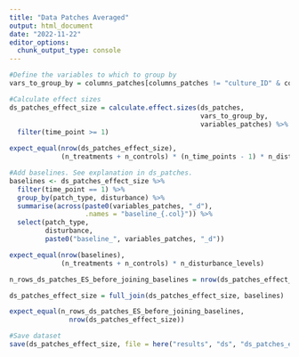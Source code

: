 ```yaml
---
title: "Data Patches Averaged"
output: html_document
date: "2022-11-22"
editor_options: 
  chunk_output_type: console
---
```


```r
#Define the variables to which to group by 
vars_to_group_by = columns_patches[columns_patches != "culture_ID" & columns_patches != "system_nr"]
```

```r
#Calculate effect sizes
ds_patches_effect_size = calculate.effect.sizes(ds_patches,
                                                vars_to_group_by,
                                                variables_patches) %>%
  filter(time_point >= 1)

expect_equal(nrow(ds_patches_effect_size), 
             (n_treatments + n_controls) * (n_time_points - 1) * n_disturbance_levels)
```

```r
#Add baselines. See explanation in ds_patches.
baselines <- ds_patches_effect_size %>%
  filter(time_point == 1) %>%
  group_by(patch_type, disturbance) %>%
  summarise(across(paste0(variables_patches, "_d"), 
                   .names = "baseline_{.col}")) %>%
  select(patch_type,
         disturbance,
         paste0("baseline_", variables_patches, "_d"))

expect_equal(nrow(baselines), 
             (n_treatments + n_controls) * n_disturbance_levels)

n_rows_ds_patches_ES_before_joining_baselines = nrow(ds_patches_effect_size)

ds_patches_effect_size = full_join(ds_patches_effect_size, baselines)

expect_equal(n_rows_ds_patches_ES_before_joining_baselines, 
               nrow(ds_patches_effect_size))
```

```r
#Save dataset
save(ds_patches_effect_size, file = here("results", "ds", "ds_patches_effect_size.RData"))
```